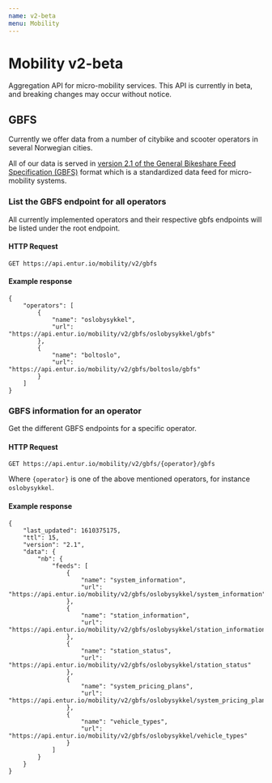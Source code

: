 ```yaml
---
name: v2-beta
menu: Mobility
---
```


# Mobility v2-beta

Aggregation API for micro-mobility services. This API is currently in beta, and breaking changes may occur without notice.

## GBFS

Currently we offer data from a number of citybike and scooter operators in several Norwegian cities.

All of our data is served in [version 2.1 of the General Bikeshare Feed Specification (GBFS)](https://github.com/NABSA/gbfs/blob/v2.1-RC2/gbfs.md) format which is a standardized data feed for micro-mobility systems.

### List the GBFS endpoint for all operators

All currently implemented operators and their respective gbfs endpoints will be listed under the root endpoint.

#### HTTP Request

`GET https://api.entur.io/mobility/v2/gbfs`

#### Example response

```
{
    "operators": [
        {
            "name": "oslobysykkel",
            "url": "https://api.entur.io/mobility/v2/gbfs/oslobysykkel/gbfs"
        },
        {
            "name": "boltoslo",
            "url": "https://api.entur.io/mobility/v2/gbfs/boltoslo/gbfs"
        }
    ]
}

```

### GBFS information for an operator

Get the different GBFS endpoints for a specific operator.

#### HTTP Request

`GET https://api.entur.io/mobility/v2/gbfs/{operator}/gbfs`

Where `{operator}` is one of the above mentioned operators, for instance `oslobysykkel`.

#### Example response

```
{
    "last_updated": 1610375175,
    "ttl": 15,
    "version": "2.1",
    "data": {
        "nb": {
            "feeds": [
                {
                    "name": "system_information",
                    "url": "https://api.entur.io/mobility/v2/gbfs/oslobysykkel/system_information"
                },
                {
                    "name": "station_information",
                    "url": "https://api.entur.io/mobility/v2/gbfs/oslobysykkel/station_information"
                },
                {
                    "name": "station_status",
                    "url": "https://api.entur.io/mobility/v2/gbfs/oslobysykkel/station_status"
                },
                {
                    "name": "system_pricing_plans",
                    "url": "https://api.entur.io/mobility/v2/gbfs/oslobysykkel/system_pricing_plans"
                },
                {
                    "name": "vehicle_types",
                    "url": "https://api.entur.io/mobility/v2/gbfs/oslobysykkel/vehicle_types"
                }
            ]
        }
    }
}
```
